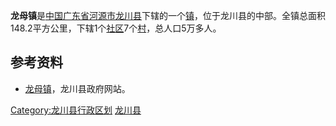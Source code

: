 {{中国乡级行政区
| 行政区全称 = 龙母镇
| 景观照片文件名 = 
| 景观照片描述 = 
| 汉语拼音 = longmuzhen
| 通用拼音 = 
| 注音符號 = 
| 其它标音类型1 = 
| 其它标音1 = 
| 其它标音类型2 = 
| 其它标音2 = 
| 其它语言类型1 = 
| 其它语言地名1 = 
| 其它语言类型2 = 
| 其它语言地名2 = 
| 上级行政区 = [[广东省|广东省]][[河源市|河源市]][[龙川县|龙川县]]
| 行政区类别 = [[镇|镇]]
| 行政区划代码 = 
| 地理坐标 = 
| 总面积 = 148.2平方公里
| 户籍人口 = 5万人
|全镇耕地面积=29251亩
|山地面积=150000亩，是以粮食生产为主的农业大镇
| 户籍人口年份 = 
| 常住人口 = 近10000人
| 常住人口年份 = 
| 人口密度 = 
| 行政区划 = （1个社区7个村） 17个村委会：白石、赤塘、上洋田、张堂、藕塘、龙母、双华、张乐、珠塘、白佛、花井、小庙、大庙、永光、大塘、龙邦、成邦
| 官方网站 =
 |金属矿=主要有铁、锰、铜、铅、锌、金、钨、钼、钴等，
|非金属矿=主要有煤、石灰石、莹石、稀土等
| 政府驻地 = 
| 邮政编码 = 
| 毗邻行政区 = 
| 位置图文件名 = 
| 位置图描述 = 
|气候=龙母镇山地广阔，丘陵众多，属粤北丘陵山区，区内气候稳定，雨量充足，属中亚热季风气候
}}
'''龙母镇'''是[[中国|中国]][[广东省|广东省]][[河源市|河源市]][[龙川县|龙川县]]下辖的一个[[镇|镇]]，位于龙川县的中部。全镇总面积148.2平方公里，下辖1个[[社区|社区]]7个[[村|村]]，总人口5万多人。

==参考资料==
*[https://web.archive.org/web/20070927193413/http://www.gdhylc.gov.cn/xzfc_list.jsp?pageNO=1&maxPage=1&secFlag=080100&thFlag=080113&secName=%E4%B9%A1%E9%95%87%E9%A3%8E%E9%87%87&thName=%E9%BE%99%E6%AF%8D%E9%95%87 龙母镇]，龙川县政府网站。

{{GD-stub}}
{{龙川县行政区划}}

[[Category:龙川县行政区划|Category:龙川县行政区划]]
[[Category:河源建制镇|龙川县]]